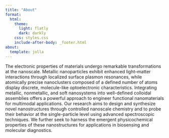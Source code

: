 ```yaml
---
title: "About"
format:
  html:
    theme:
      light: flatly
      dark: darkly
    css: styles.css
    include-after-body: _footer.html
about:
  template: jolla
---
```


The electronic properties of materials undergo remarkable transformations at the nanoscale. Metallic nanoparticles exhibit enhanced light–matter interactions through localized surface plasmon resonances, while atomically precise nanoclusters composed of a defined number of atoms display discrete, molecule-like optoelectronic characteristics. Integrating metallic, nonmetallic, and soft nanosystems into well-defined colloidal assemblies offers a powerful approach to engineer functional nanomaterials for multimodal applications. Our research aims to design and synthesize novel nanostructures through controlled nanoscale chemistry and to probe their behavior at the single-particle level using advanced spectroscopic techniques. We further seek to harness the emergent physicochemical properties of these nanostructures for applications in biosensing and molecular diagnostics.
